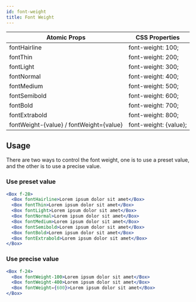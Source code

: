 ```yaml
---
id: font-weight
title: Font Weight
---
```


| Atomic Props                            | CSS Properties        |
| --------------------------------------- | --------------------- |
| fontHairline                            | font-weight: 100;     |
| fontThin                                | font-weight: 200;     |
| fontLight                               | font-weight: 300;     |
| fontNormal                              | font-weight: 400;     |
| fontMedium                              | font-weight: 500;     |
| fontSemibold                            | font-weight: 600;     |
| fontBold                                | font-weight: 700;     |
| fontExtrabold                           | font-weight: 800;     |
| fontWeight-{value} / fontWeight={value} | font-weight: {value}; |

## Usage

There are two ways to control the font weight, one is to use a preset value, and the other is to use a precise value.

### Use preset value

```jsx live
<Box f-28>
  <Box fontHairline>Lorem ipsum dolor sit amet</Box>
  <Box fontThin>Lorem ipsum dolor sit amet</Box>
  <Box fontLight>Lorem ipsum dolor sit amet</Box>
  <Box fontNormal>Lorem ipsum dolor sit amet</Box>
  <Box fontMedium>Lorem ipsum dolor sit amet</Box>
  <Box fontSemibold>Lorem ipsum dolor sit amet</Box>
  <Box fontBold>Lorem ipsum dolor sit amet</Box>
  <Box fontExtrabold>Lorem ipsum dolor sit amet</Box>
</Box>
```

### Use precise value

```jsx live
<Box f-24>
  <Box fontWeight-100>Lorem ipsum dolor sit amet</Box>
  <Box fontWeight-400>Lorem ipsum dolor sit amet</Box>
  <Box fontWeight={600}>Lorem ipsum dolor sit amet</Box>
</Box>
```
